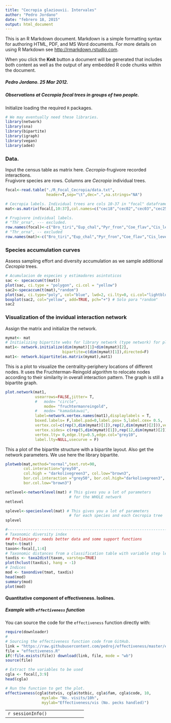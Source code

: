 ```yaml
---
title: "Cecropia glaziouvii. Intervales"
author: "Pedro Jordano"
date: "febrero 18, 2015"
output: html_document
---
```


This is an R Markdown document. Markdown is a simple formatting syntax for authoring HTML, PDF, and MS Word documents. For more details on using R Markdown see <http://rmarkdown.rstudio.com>.

When you click the **Knit** button a document will be generated that includes both content as well as the output of any embedded R code chunks within the document.  
  
##### Pedro Jordano. 25 Mar 2012.
##### Observations at _Cecropia_ focal trees in groups of two people.

Initialize loading the required `R` packages.

```r
# We may eventually need these libraries.
library(network)
library(sna)
library(bipartite)
library(igraph)
library(vegan)
library(ade4)

```

### Data. 
Input the census table as matrix here. _Cecropia_-frugivore recorded  interactions.  
Frugivore species are rows. Columns are _Cecropia_ individual trees.  

```r
focal<-read.table("./R_Focal_Cecropia/data.txt",
                  header=T,sep="\t",dec=".",na.strings="NA")

# Cecropia labels. Individual trees are cols 10-37 in "focal" dataframe.
mat<-as.matrix(focal[,10:37],col.names=c("cec18","cec02","cec03","cec25","cec22","cec06","cec16","cec13","cec05","cec15","cec28","cec24","cec11","cec21","cec20","cec01","cec04","cec23","cec14","cec12","cec09","cec17","cec07","cec19","cec08","cec10","cec26","cec27"))

# Frugivore individual labels.
# "Thr_orna", --- excluded.
row.names(focal)<-c("Bro_tiri","Eup_chal","Pyr_fron","Coe_flav","Cis_leve","Tur_flav","Ind_Inde","Mel_flav","Thr_cyan","For_xant","Chl_cyan","Cac_chry","Tac_coro","Tan_sele","Ort_chlo","Thr_palm","Chl_spiz","Dac_caya","Tan_cyan","Tro_viri","Tan_prec","Tit_caya","Tur_rufi","Cyc_guja","Eup_cyan","Tan_desm","Eup_viol","Tro_surr","Dac_nigr","Pio_maxi","Abu_jacu","Bar_rufi","Hem_rufi","Sal_simi","Dac_sp.","Sel_macu","Tit_inqu","Pte_bail","Ram_dico","Bra_arac","Ceb_nigr")
# "Thr_orna", -- excluded
row.names(mat)<-c("Bro_tiri","Eup_chal","Pyr_fron","Coe_flav","Cis_leve","Tur_flav","Ind_Inde","Mel_flav","Thr_cyan","For_xant","Chl_cyan","Cac_chry","Tac_coro","Tan_sele","Ort_chlo","Thr_palm","Chl_spiz","Dac_caya","Tan_cyan","Tro_viri","Tan_prec","Tit_caya","Tur_rufi","Cyc_guja","Eup_cyan","Tan_desm","Eup_viol","Tro_surr","Dac_nigr","Pio_maxi","Abu_jacu","Bar_rufi","Hem_rufi","Sal_simi","Dac_sp.","Sel_macu","Tit_inqu","Pte_bail","Ram_dico","Bra_arac","Ceb_nigr")

```

### Species accumulation curves

Assess sampling effort and diversity accumulation as we sample additional _Cecropia_ trees.

```r
# Acumulacion de especies y estimadores asintoticos
sac <- specaccum(t(mat))
plot(sac, ci.type = "polygon", ci.col = "yellow")
sac2<-specaccum(t(mat),"random")
plot(sac, ci.type="poly", col="blue", lwd=2, ci.lty=0, ci.col="lightblue")
boxplot(sac2, col="yellow", add=TRUE, pch="+") # Solo para "random"
sac2
```

### Visualization of the invidual interaction network

Assign the matrix and initialize the network.
```r
mymat<- mat
# Initializing bipartite webs for library network (type network) for plotting.
mat1<- network.initialize(dim(mymat)[1]+dim(mymat)[2],
                         bipartite=c(dim(mymat)[1]),directed=F)
mat1<- network.bipartite(as.matrix(mymat),mat1)

```
  
  
This is a plot to visualize the centrality-periphery locations of different nodes. It uses the Fruchterman-Reingold algorithm to relocate nodes according to their similarity in overall interaction pattern. The graph is still a bipartite graph.  
  
  
```r
plot.network(mat1,
             usearrows=FALSE,jitter= T,
             #   mode= "circle",
                 mode= "fruchtermanreingold",
             #   mode= "kamadakawai", 
             label=network.vertex.names(mat1),displaylabels = T,
             boxed.labels= F,label.pad=0,label.pos= 5,label.cex= 0.5,
             vertex.col=c(rep(3,dim(mymat)[1]),rep(2,dim(mymat)[2])),vertex.cex= 2,
             vertex.sides= c(rep(5,dim(mymat)[1]),rep(12,dim(mymat)[2])),
             vertex.lty= 0,edge.lty=0.5,edge.col="grey10",
             label.lty=NULL,usecurve = F)

```

This a plot of the bipartite structure with a bipartite layout. Also get the network parameters. We use here the library bipartite.    
    
    
```r
plotweb(mat,method="normal",text.rot=90,
        col.interaction="grey50",
        col.high = "darkolivegreen3", col.low="brown3",
        bor.col.interaction ="grey50", bor.col.high="darkolivegreen3",
        bor.col.low="brown3")

netlevel<-networklevel(mat) # This gives you a lot of parameters
                            # for the WHOLE network
netlevel

splevel<-specieslevel(mat) # This gives you a lot of parameters
                            # for each species and each Cecropia tree
splevel

```

```r
#---------------------------------------------------------------------------
# Taxonomic diversity index
## Preliminary: needs better data and some support functions
tmat<-t(mat)
taxon<-focal[,1:4]
# Taxonomic distances from a classification table with variable step lengths.
taxdis <- taxa2dist(taxon, varstep=TRUE)
plot(hclust(taxdis), hang = -1)
# Indices
mod <- taxondive(tmat, taxdis)
head(mod)
summary(mod)
plot(mod)

```

#### Quantitative component of effectiveness. Isolines.

##### Example with `effectiveness` function

You can source the code for the `effectiveness` function directly with:

```r
require(downloader)
#
# Sourcing the effectiveness function code from GitHub.
link = "https://raw.githubusercontent.com/pedroj/effectiveness/master/effectiveness.R"
file = "effectiveness.R"
if(!file.exists(file)) download(link, file, mode = "wb")
source(file)

# Extract the variables to be used
cgla <- focal[,3:9]
head(cgla)

# Run the function to get the plot. 
effectiveness(cgla$totvis, cgla$totbic, cgla$fam, cgla$code, 10, 
                myxlab= "No. visits/10h", 
                myylab="Effectiveness/vis (No. pecks handled)")

```


----------------------------------
```r
sessionInfo()
```

----------------------------------




